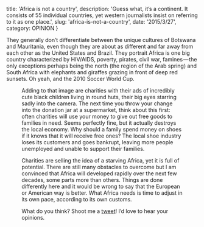 
  title: 'Africa is not a country',
  description: 'Guess what, it’s a continent. It consists of 55 individual countries, yet western journalists insist on referring to it as one place.',
  slug: 'africa-is-not-a-country',
  date: '2015/3/27',
  category: OPINION
}



They generally don’t differentiate between the unique cultures of Botswana and Mauritania, even though they are about as different and far away from each other as the United States and Brazil. They portrait Africa is one big country characterized by HIV/AIDS, poverty, pirates, civil war, famines — the only exceptions perhaps being the north (the region of the Arab spring) and South Africa with elephants and giraffes grazing in front of deep red sunsets. Oh yeah, and the 2010 Soccer World Cup.

<Figure file={`${IMAGES_PATH}/blog/africa-is-not-a-country/child-eyes`} caption="Yes, this photo was taken in Africa. But it is wrong to reduce ‘Africa’ to big eyes and poverty. There is so much more to the continent and each country is unique." />

Adding to that image are charities with their ads of incredibly cute black children living in round huts, their big eyes starring sadly into the camera. The next time you throw your change into the donation jar at a supermarket, think about this first: often charities will use your money to give out free goods to families in need. Seems perfectly fine, but it actually destroys the local economy. Why should a family spend money on shoes if it knows that it will receive free ones? The local shoe industry loses its customers and goes bankrupt, leaving more people unemployed and unable to support their families.

Charities are selling the idea of a starving Africa, yet it is full of potential. There are still many obstacles to overcome but I am convinced that Africa will developed rapidly over the next few decades, some parts more than others. Things are done differently here and it would be wrong to say that the European or American way is better. What Africa needs is time to adjust in its own pace, according to its own customs.

What do you think? Shoot me a [tweet](https://twitter.com/connor_baer)! I’d love to hear your opinions.